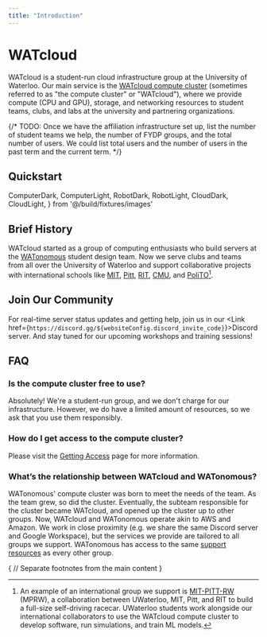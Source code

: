 ```yaml
---
title: "Introduction"
---
```


# WATcloud


WATcloud is a student-run cloud infrastructure group at the University of Waterloo.
Our main service is the [WATcloud compute cluster](/docs/compute-cluster) (sometimes referred to as "the compute cluster" or "WATcloud"),
where we provide compute (CPU and GPU), storage, and networking resources to student teams, clubs, and labs at the university and partnering organizations.

{/*
TODO: Once we have the affiliation infrastructure set up, list the number of student teams we help, the number of FYDP groups, and the total number of users.
We could list total users and the number of users in the past term and the current term.
*/}

## Quickstart

  ComputerDark,
  ComputerLight,
  RobotDark,
  RobotLight,
  CloudDark,
  CloudLight,
} from '@/build/fixtures/images'

<Cards num={3}>
  <Cards.Card image arrow title="Get Access" href="/docs/compute-cluster/getting-access">
    <span className="hidden dark:block"><Picture alt="Abstract Computer (Dark)" image={ComputerDark} /></span>
    <span className="dark:hidden"><Picture alt="Abstract Computer (Light)" image={ComputerLight} /></span>
  </Cards.Card>
  <Cards.Card image arrow title="View Specs" href="/machines">
    <span className="hidden dark:block"><Picture alt="Robot with GPU (Dark)" image={RobotDark} /></span>
    <span className="dark:hidden"><Picture alt="Robot with GPU (Light)" image={RobotLight} /></span>
  </Cards.Card>
  <Cards.Card image arrow title="Get Involved" href="/get-involved">
    <span className="hidden dark:block"><Picture alt="Constructing the Cloud (Dark)" image={CloudDark} /></span>
    <span className="dark:hidden"><Picture alt="Constructing the Cloud (Light)" image={CloudLight} /></span>
  </Cards.Card>
</Cards>

## Brief History

WATcloud started as a group of computing enthusiasts who build servers at the [WATonomous][wato] student design team. Now we serve clubs
and teams from all over the University of Waterloo and support collaborative projects with international schools like [MIT][mit],
[Pitt][pitt], [RIT][rit], [CMU][cmu], and [PoliTO][polito][^international-collaboration].

[^international-collaboration]: An example of an international group we support is [MIT-PITT-RW][mprw] (MPRW), a collaboration between UWaterloo,
MIT, Pitt, and RIT to build a full-size self-driving racecar. UWaterloo students work alongside our international collaborators to use the
WATcloud compute cluster to develop software, run simulations, and train ML models.

[wato]: https://watonomous.ca
[mit]: https://mit.edu
[pitt]: https://pitt.edu
[rit]: https://rit.edu
[cmu]: https://cmu.edu
[polito]: https://www.polito.it/
[mprw]: https://mitpittrw.com


## Join Our Community
For real-time server status updates and getting help, join us in our <Link href={`https://discord.gg/${websiteConfig.discord_invite_code}`}>Discord server</Link>. And stay tuned for our upcoming workshops and training sessions!

## FAQ

### Is the compute cluster free to use?

Absolutely! We're a student-run group, and we don't charge for our infrastructure. However, we do have a limited amount of resources, so we ask that you use them responsibly.

### How do I get access to the compute cluster?

Please visit the [Getting Access](/docs/compute-cluster/getting-access) page for more information.

### What’s the relationship between WATcloud and WATonomous?

WATonomous' compute cluster was born to meet the needs of the team. As the team grew, so did the cluster. Eventually, the subteam responsible for the cluster
became WATcloud, and opened up the cluster up to other groups. Now, WATcloud and WATonomous operate akin to AWS and Amazon.
We work in close proximity (e.g. we share the same Discord server and Google Workspace), but the services we provide are tailored to all groups we support.
WATonomous has access to the same [support resources](/docs/compute-cluster/support-resources) as every other group.


{
// Separate footnotes from the main content
}

<Separator className="mt-6" />

